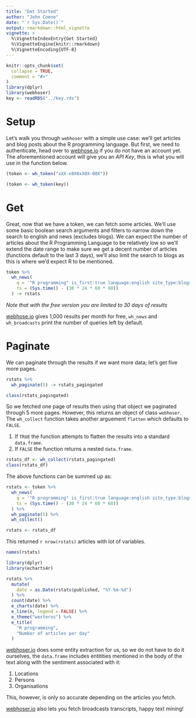 ```yaml
---
title: "Get Started"
author: "John Coene"
date: "`r Sys.Date()`"
output: rmarkdown::html_vignette
vignette: >
  %\VignetteIndexEntry{Get Started}
  %\VignetteEngine{knitr::rmarkdown}
  %\VignetteEncoding{UTF-8}
---
```


```r
knitr::opts_chunk$set(
  collapse = TRUE,
  comment = "#>"
)
library(dplyr)
library(webhoser)
key <- readRDS("../key.rds")
```

# Setup

Let's walk you through `webhoser` with a simple use case: we'll get articles and blog posts about the R programming language. But first, we need to authenticate, head over to [webhose.io](https://webhose.io/) if you do not have an account yet. The aforementioned account will give you an _API Key_, this is what you will use in the function below.

```r
(token <- wh_token("xXX-x0X0xX0X-00X"))
```

```r
(token <- wh_token(key))
```

# Get

Great, now that we have a token, we can fetch some articles. We'll use some basic boolean search arguments and filters to narrow down the search to english and news (excludes blogs). We can expect the number of articles about the R Programming Language to be relatively low so we'll extend the date range to make sure we get a decent number of articles (functions default to the last 3 days), we'll also limit the search to blogs as this is where we'd expect R to be mentioned.

```r
token %>% 
  wh_news(
    q = '"R programming" is_first:true language:english site_type:blogs',
    ts = (Sys.time() - (30 * 24 * 60 * 60))
  ) -> rstats
```

_Note that with the free version you are limited to 30 days of results_

[webhose.io](https://webhose.io/) gives 1,000 results per month for free, `wh_news` and `wh_broadcasts` print the number of queries left by default.

# Paginate

We can paginate through the results if we want more data; let's get five more pages.

```r
rstats %>% 
  wh_paginate(5) -> rstats_pagingated

class(rstats_pagingated)
```

So we fetched one page of results then using that object we paginated through 5 more pages. However, this returns an object of class `webhoser`. The `wh_collect` function takes another arguement `flatten` which defaults to `FALSE`.

1. If `TRUE` the function attempts to flatten the results into a standard `data.frame`.
2. If `FALSE` the function returns a nested `data.frame`.

```r
rstats_df <- wh_collect(rstats_pagingated)
class(rstats_df)
```

The above functions can be summed up as:

```r
rstats <- token %>% 
  wh_news(
    q = '"R programming" is_first:true language:english site_type:blogs',
    ts = (Sys.time() - (30 * 24 * 60 * 60))
  ) %>% 
  wh_paginate(5) %>% 
  wh_collect()
```

```r
rstats <- rstats_df
```

This returned `r nrow(rstats)` articles with lot of variables.

```r
names(rstats)
```

```r
library(dplyr)
library(echarts4r)

rstats %>% 
  mutate(
    date = as.Date(rstats$published, "%Y-%m-%d")
  ) %>% 
  count(date) %>% 
  e_charts(date) %>%
  e_line(n, legend = FALSE) %>% 
  e_theme("westeros") %>% 
  e_title(
    "R programming", 
    "Number of articles per day"
  )
```

[webhoser.io](https://webhose.io/) does some entity extraction for us, so we do not have to do it ourselves, the `data.frame` includes entitities mentioned in the body of the text along with the sentiment associated with it:

1. Locations
2. Persons
3. Organisations

This, however, is only so accurate depending on the articles you fetch.

[webhoser.io](https://webhose.io/) also lets you fetch broadcasts transcripts, happy text mining!

